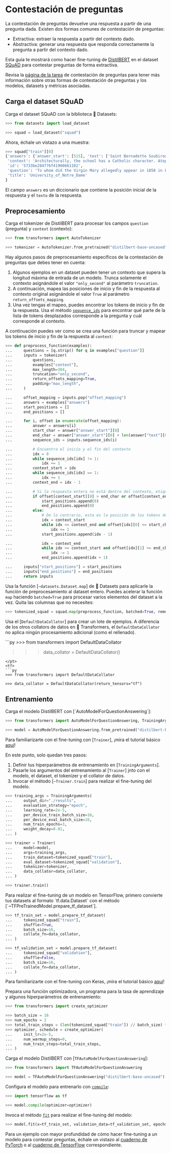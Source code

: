 <!--Copyright 2022 The HuggingFace Team. All rights reserved.

Licensed under the Apache License, Version 2.0 (the "License"); you may not use this file except in compliance with
the License. You may obtain a copy of the License at

http://www.apache.org/licenses/LICENSE-2.0

Unless required by applicable law or agreed to in writing, software distributed under the License is distributed on
an "AS IS" BASIS, WITHOUT WARRANTIES OR CONDITIONS OF ANY KIND, either express or implied. See the License for the
specific language governing permissions and limitations under the License.
-->

# Contestación de preguntas

<Youtube id="ajPx5LwJD-I"/>

La contestación de preguntas devuelve una respuesta a partir de una pregunta dada. Existen dos formas comunes de contestación de preguntas:

- Extractiva: extraer la respuesta a partir del contexto dado.
- Abstractiva: generar una respuesta que responda correctamente la pregunta a partir del contexto dado.

Esta guía te mostrará como hacer fine-tuning de [DistilBERT](https://huggingface.co/distilbert-base-uncased) en el dataset [SQuAD](https://huggingface.co/datasets/squad) para contestar preguntas de forma extractiva.

<Tip>

Revisa la [página de la tarea](https://huggingface.co/tasks/question-answering) de contestación de preguntas para tener más información sobre otras formas de contestación de preguntas y los modelos, datasets y métricas asociadas.

</Tip>

## Carga el dataset SQuAD

Carga el dataset SQuAD con la biblioteca 🤗 Datasets:

```py
>>> from datasets import load_dataset

>>> squad = load_dataset("squad")
```

Ahora, échale un vistazo a una muestra:

```py
>>> squad["train"][0]
{'answers': {'answer_start': [515], 'text': ['Saint Bernadette Soubirous']},
 'context': 'Architecturally, the school has a Catholic character. Atop the Main Building\'s gold dome is a golden statue of the Virgin Mary. Immediately in front of the Main Building and facing it, is a copper statue of Christ with arms upraised with the legend "Venite Ad Me Omnes". Next to the Main Building is the Basilica of the Sacred Heart. Immediately behind the basilica is the Grotto, a Marian place of prayer and reflection. It is a replica of the grotto at Lourdes, France where the Virgin Mary reputedly appeared to Saint Bernadette Soubirous in 1858. At the end of the main drive (and in a direct line that connects through 3 statues and the Gold Dome), is a simple, modern stone statue of Mary.',
 'id': '5733be284776f41900661182',
 'question': 'To whom did the Virgin Mary allegedly appear in 1858 in Lourdes France?',
 'title': 'University_of_Notre_Dame'
}
```

El campo `answers` es un diccionario que contiene la posición inicial de la respuesta y el `texto` de la respuesta.

## Preprocesamiento

<Youtube id="qgaM0weJHpA"/>

Carga el tokenizer de DistilBERT para procesar los campos `question` (pregunta) y `context` (contexto):

```py
>>> from transformers import AutoTokenizer

>>> tokenizer = AutoTokenizer.from_pretrained("distilbert-base-uncased")
```

Hay algunos pasos de preprocesamiento específicos de la contestación de preguntas que debes tener en cuenta:

1. Algunos ejemplos en un dataset pueden tener un contexto que supera la longitud máxima de entrada de un modelo. Trunca solamente el contexto asignándole el valor `"only_second"` al parámetro `truncation`.
2. A continuación, mapea las posiciones de inicio y fin de la respuesta al contexto original asignándole el valor `True` al parámetro `return_offsets_mapping`.
3. Una vez tengas el mapeo, puedes encontrar los tokens de inicio y fin de la respuesta. Usa el método [`sequence_ids`](https://huggingface.co/docs/tokenizers/python/latest/api/reference.html#tokenizers.Encoding.sequence_ids)
para encontrar qué parte de la lista de tokens desplazados corresponde a la pregunta y cuál corresponde al contexto.

A continuación puedes ver como se crea una función para truncar y mapear los tokens de inicio y fin de la respuesta al `context`:

```py
>>> def preprocess_function(examples):
...     questions = [q.strip() for q in examples["question"]]
...     inputs = tokenizer(
...         questions,
...         examples["context"],
...         max_length=384,
...         truncation="only_second",
...         return_offsets_mapping=True,
...         padding="max_length",
...     )

...     offset_mapping = inputs.pop("offset_mapping")
...     answers = examples["answers"]
...     start_positions = []
...     end_positions = []

...     for i, offset in enumerate(offset_mapping):
...         answer = answers[i]
...         start_char = answer["answer_start"][0]
...         end_char = answer["answer_start"][0] + len(answer["text"][0])
...         sequence_ids = inputs.sequence_ids(i)

...         # Encuentra el inicio y el fin del contexto
...         idx = 0
...         while sequence_ids[idx] != 1:
...             idx += 1
...         context_start = idx
...         while sequence_ids[idx] == 1:
...             idx += 1
...         context_end = idx - 1

...         # Si la respuesta entera no está dentro del contexto, etiquétala como (0, 0)
...         if offset[context_start][0] > end_char or offset[context_end][1] < start_char:
...             start_positions.append(0)
...             end_positions.append(0)
...         else:
...             # De lo contrario, esta es la posición de los tokens de inicio y fin
...             idx = context_start
...             while idx <= context_end and offset[idx][0] <= start_char:
...                 idx += 1
...             start_positions.append(idx - 1)

...             idx = context_end
...             while idx >= context_start and offset[idx][1] >= end_char:
...                 idx -= 1
...             end_positions.append(idx + 1)

...     inputs["start_positions"] = start_positions
...     inputs["end_positions"] = end_positions
...     return inputs
```

Usa la función [`~datasets.Dataset.map`] de 🤗 Datasets para aplicarle la función de preprocesamiento al dataset entero. Puedes acelerar la función `map` haciendo `batched=True` para procesar varios elementos del dataset a la vez.
Quita las columnas que no necesites:

```py
>>> tokenized_squad = squad.map(preprocess_function, batched=True, remove_columns=squad["train"].column_names)
```

Usa el [`DefaultDataCollator`] para crear un lote de ejemplos. A diferencia de los otros collators de datos en 🤗 Transformers, el `DefaultDataCollator` no aplica ningún procesamiento adicional (como el rellenado).

<frameworkcontent>
<pt>
```py
>>> from transformers import DefaultDataCollator

>>> data_collator = DefaultDataCollator()
```
</pt>
<tf>
```py
>>> from transformers import DefaultDataCollator

>>> data_collator = DefaultDataCollator(return_tensors="tf")
```
</tf>
</frameworkcontent>

## Entrenamiento

<frameworkcontent>
<pt>
Carga el modelo DistilBERT con [`AutoModelForQuestionAnswering`]:

```py
>>> from transformers import AutoModelForQuestionAnswering, TrainingArguments, Trainer

>>> model = AutoModelForQuestionAnswering.from_pretrained("distilbert-base-uncased")
```

<Tip>

Para familiarizarte con el fine-tuning con [`Trainer`], ¡mira el tutorial básico [aquí](../training#finetune-with-trainer)!

</Tip>

En este punto, solo quedan tres pasos:

1. Definir tus hiperparámetros de entrenamiento en [`TrainingArguments`].
2. Pasarle los argumentos del entrenamiento al [`Trainer`] jnto con el modelo, el dataset, el tokenizer y el collator de datos.
3. Invocar el método [`~Trainer.train`] para realizar el fine-tuning del modelo.

```py
>>> training_args = TrainingArguments(
...     output_dir="./results",
...     evaluation_strategy="epoch",
...     learning_rate=2e-5,
...     per_device_train_batch_size=16,
...     per_device_eval_batch_size=16,
...     num_train_epochs=3,
...     weight_decay=0.01,
... )

>>> trainer = Trainer(
...     model=model,
...     args=training_args,
...     train_dataset=tokenized_squad["train"],
...     eval_dataset=tokenized_squad["validation"],
...     tokenizer=tokenizer,
...     data_collator=data_collator,
... )

>>> trainer.train()
```
</pt>
<tf>
Para realizar el fine-tuning de un modelo en TensorFlow, primero convierte tus datasets al formato `tf.data.Dataset` con el método [`~TFPreTrainedModel.prepare_tf_dataset`].

```py
>>> tf_train_set = model.prepare_tf_dataset(
...     tokenized_squad["train"],
...     shuffle=True,
...     batch_size=16,
...     collate_fn=data_collator,
... )

>>> tf_validation_set = model.prepare_tf_dataset(
...     tokenized_squad["validation"],
...     shuffle=False,
...     batch_size=16,
...     collate_fn=data_collator,
... )
```

<Tip>

Para familiarizarte con el fine-tuning con Keras, ¡mira el tutorial básico [aquí](training#finetune-with-keras)!

</Tip>

Prepara una función optimizadora, un programa para la tasa de aprendizaje y algunos hiperparámetros de entrenamiento:

```py
>>> from transformers import create_optimizer

>>> batch_size = 16
>>> num_epochs = 2
>>> total_train_steps = (len(tokenized_squad["train"]) // batch_size) * num_epochs
>>> optimizer, schedule = create_optimizer(
...     init_lr=2e-5,
...     num_warmup_steps=0,
...     num_train_steps=total_train_steps,
... )
```

Carga el modelo DistilBERT con [`TFAutoModelForQuestionAnswering`]:

```py
>>> from transformers import TFAutoModelForQuestionAnswering

>>> model = TFAutoModelForQuestionAnswering("distilbert-base-uncased")
```

Configura el modelo para entrenarlo con [`compile`](https://keras.io/api/models/model_training_apis/#compile-method):

```py
>>> import tensorflow as tf

>>> model.compile(optimizer=optimizer)
```

Invoca el método [`fit`](https://keras.io/api/models/model_training_apis/#fit-method) para realizar el fine-tuning del modelo:

```py
>>> model.fit(x=tf_train_set, validation_data=tf_validation_set, epochs=3)
```
</tf>
</frameworkcontent>

<Tip>

Para un ejemplo con mayor profundidad de cómo hacer fine-tuning a un modelo para contestar preguntas, échale un vistazo al
[cuaderno de PyTorch](https://colab.research.google.com/github/huggingface/notebooks/blob/main/examples/question_answering.ipynb) o al
[cuaderno de TensorFlow](https://colab.research.google.com/github/huggingface/notebooks/blob/main/examples/question_answering-tf.ipynb) correspondiente.

</Tip>
